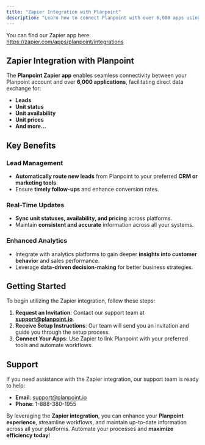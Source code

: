 ```yaml
---
title: "Zapier Integration with Planpoint"
description: "Learn how to connect Planpoint with over 6,000 apps using Zapier."
---
```


<Note>You can find our Zapier app here: https://zapier.com/apps/planpoint/integrations</Note>

## Zapier Integration with Planpoint

The **Planpoint Zapier app** enables seamless connectivity between your Planpoint account and over **6,000 applications**, facilitating direct data exchange for:

- **Leads**
- **Unit status**
- **Unit availability**
- **Unit prices**
- **And more...**

## Key Benefits

### Lead Management
- **Automatically route new leads** from Planpoint to your preferred **CRM or marketing tools**.
- Ensure **timely follow-ups** and enhance conversion rates.

### Real-Time Updates
- **Sync unit statuses, availability, and pricing** across platforms.
- Maintain **consistent and accurate** information across all your systems.

### Enhanced Analytics
- Integrate with analytics platforms to gain deeper **insights into customer behavior** and sales performance.
- Leverage **data-driven decision-making** for better business strategies.

## Getting Started

To begin utilizing the Zapier integration, follow these steps:

1. **Request an Invitation**: Contact our support team at **support@planpoint.io**.
2. **Receive Setup Instructions**: Our team will send you an invitation and guide you through the setup process.
3. **Connect Your Apps**: Use Zapier to link Planpoint with your preferred tools and automate workflows.

## Support

If you need assistance with the Zapier integration, our support team is ready to help:

- **Email**: support@planpoint.io
- **Phone**: 1-888-380-1955


<Tip>By leveraging the **Zapier integration**, you can enhance your **Planpoint experience**, streamline workflows, and maintain up-to-date information across all your platforms. Automate your processes and **maximize efficiency today**!</Tip>
